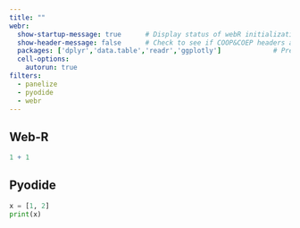 ```yaml
---
title: ""
webr:
  show-startup-message: true      # Display status of webR initialization
  show-header-message: false      # Check to see if COOP&COEP headers are set for speed.
  packages: ['dplyr','data.table','readr','ggplotly']             # Pre-install dependencies
  cell-options:
    autorun: true
filters:
  - panelize
  - pyodide
  - webr
---
```




## Web-R

:::{.to-webr}
```r
1 + 1
```
:::

## Pyodide



:::{.to-pyodide}
```python
x = [1, 2]
print(x)
```
:::
